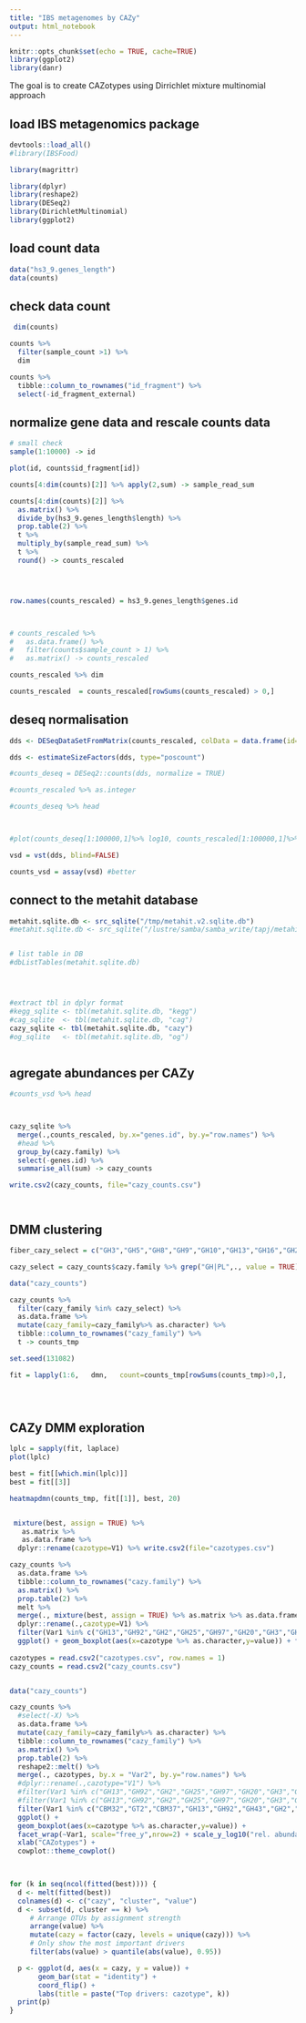 ```yaml
---
title: "IBS metagenomes by CAZy"
output: html_notebook
---
```



```r
knitr::opts_chunk$set(echo = TRUE, cache=TRUE)
library(ggplot2)
library(danr)
```


The goal is to create CAZotypes using Dirrichlet mixture multinomial approach

## load IBS metagenomics package

```r
devtools::load_all()
#library(IBSFood)

library(magrittr)

library(dplyr)
library(reshape2)
library(DESeq2)
library(DirichletMultinomial)
library(ggplot2)

```


## load count data

```r

data("hs3_9.genes_length")
data(counts)


```


## check data count


```r
 dim(counts)

counts %>% 
  filter(sample_count >1) %>%
  dim

counts %>%
  tibble::column_to_rownames("id_fragment") %>%
  select(-id_fragment_external)


```


## normalize gene data and rescale counts data


```r
# small check
sample(1:10000) -> id

plot(id, counts$id_fragment[id])


```



```r

counts[4:dim(counts)[2]] %>% apply(2,sum) -> sample_read_sum

counts[4:dim(counts)[2]] %>% 
  as.matrix() %>%
  divide_by(hs3_9.genes_length$length) %>% 
  prop.table(2) %>%
  t %>%
  multiply_by(sample_read_sum) %>%
  t %>%
  round() -> counts_rescaled




row.names(counts_rescaled) = hs3_9.genes_length$genes.id



# counts_rescaled %>%
#   as.data.frame() %>%
#   filter(counts$sample_count > 1) %>%
#   as.matrix() -> counts_rescaled

counts_rescaled %>% dim

counts_rescaled  = counts_rescaled[rowSums(counts_rescaled) > 0,]

```


## deseq normalisation

```r

dds <- DESeqDataSetFromMatrix(counts_rescaled, colData = data.frame(id=colnames(counts_rescaled)), design = ~ 1)

dds <- estimateSizeFactors(dds, type="poscount")

#counts_deseq = DESeq2::counts(dds, normalize = TRUE)

#counts_rescaled %>% as.integer

#counts_deseq %>% head



#plot(counts_deseq[1:100000,1]%>% log10, counts_rescaled[1:100000,1]%>%log10, cex=0.1)

vsd = vst(dds, blind=FALSE)

counts_vsd = assay(vsd) #better 


```


## connect to the metahit database
```r


metahit.sqlite.db <- src_sqlite("/tmp/metahit.v2.sqlite.db")
#metahit.sqlite.db <- src_sqlite("/lustre/samba/samba_write/tapj/metahit.v2.sqlite.db")


# list table in DB
#dbListTables(metahit.sqlite.db)




#extract tbl in dplyr format
#kegg_sqlite <- tbl(metahit.sqlite.db, "kegg")
#cag_sqlite  <- tbl(metahit.sqlite.db, "cag")
cazy_sqlite <- tbl(metahit.sqlite.db, "cazy")
#og_sqlite   <- tbl(metahit.sqlite.db, "og")



```


## agregate abundances per CAZy


```r

#counts_vsd %>% head



cazy_sqlite %>%
  merge(.,counts_rescaled, by.x="genes.id", by.y="row.names") %>% 
  #head %>%
  group_by(cazy.family) %>%
  select(-genes.id) %>%
  summarise_all(sum) -> cazy_counts

write.csv2(cazy_counts, file="cazy_counts.csv")




```


## DMM clustering


```r

fiber_cazy_select = c("GH3","GH5","GH8","GH9","GH10","GH13","GH16","GH26","GH28","GH30","GH32","GH39","GH39","GH43","GH44","GH48","GH51","GH74","GH91","GH115","GH120","GH127","PL1","PL9","PL11")

cazy_select = cazy_counts$cazy.family %>% grep("GH|PL",., value = TRUE)

data("cazy_counts")

cazy_counts %>%
  filter(cazy_family %in% cazy_select) %>%
  as.data.frame %>%
  mutate(cazy_family=cazy_family%>% as.character) %>%
  tibble::column_to_rownames("cazy_family") %>%
  t -> counts_tmp

set.seed(131082)

fit = lapply(1:6,   dmn,   count=counts_tmp[rowSums(counts_tmp)>0,],   verbose=TRUE)


  

```



## CAZy DMM exploration
```r

lplc = sapply(fit, laplace)
plot(lplc)

best = fit[[which.min(lplc)]]
best = fit[[3]]

heatmapdmn(counts_tmp, fit[[1]], best, 20)



```



```r

 
 mixture(best, assign = TRUE) %>% 
   as.matrix %>%
   as.data.frame %>%
  dplyr::rename(cazotype=V1) %>% write.csv2(file="cazotypes.csv")

```

```r
cazy_counts %>%
  as.data.frame %>%
  tibble::column_to_rownames("cazy.family") %>%
  as.matrix() %>%
  prop.table(2) %>% 
  melt %>%
  merge(., mixture(best, assign = TRUE) %>% as.matrix %>% as.data.frame , by.x = "Var2", by.y="row.names") %>%
  dplyr::rename(.,cazotype=V1) %>%
  filter(Var1 %in% c("GH13","GH92","GH2","GH25","GH97","GH20","GH3","GH77","GH88")) %>%
  ggplot() + geom_boxplot(aes(x=cazotype %>% as.character,y=value)) + facet_wrap(~Var1, scale="free_y") + scale_y_log10()
  
cazotypes = read.csv2("cazotypes.csv", row.names = 1)
cazy_counts = read.csv2("cazy_counts.csv")



```

```r

data("cazy_counts")

cazy_counts %>%
  #select(-X) %>%
  as.data.frame %>%
  mutate(cazy_family=cazy_family%>% as.character) %>%
  tibble::column_to_rownames("cazy_family") %>%
  as.matrix() %>%
  prop.table(2) %>% 
  reshape2::melt() %>%
  merge(., cazotypes, by.x = "Var2", by.y="row.names") %>%
  #dplyr::rename(.,cazotype="V1") %>%
  #filter(Var1 %in% c("GH13","GH92","GH2","GH25","GH97","GH20","GH3","GH77","GH88")) %>%
  #filter(Var1 %in% c("GH13","GH92","GH2","GH25","GH97","GH20","GH3","GH77","GH88")) %>%
  filter(Var1 %in% c("CBM32","GT2","CBM37","GH13","GH92","GH43","GH2","GH97","GH20","GH97","CBM26")) %>%
  ggplot() + 
  geom_boxplot(aes(x=cazotype %>% as.character,y=value)) + 
  facet_wrap(~Var1, scale="free_y",nrow=2) + scale_y_log10("rel. abundance") +
  xlab("CAZotypes") +
  cowplot::theme_cowplot()
  



```



```r


for (k in seq(ncol(fitted(best)))) {
  d <- melt(fitted(best))
  colnames(d) <- c("cazy", "cluster", "value")
  d <- subset(d, cluster == k) %>%
     # Arrange OTUs by assignment strength
     arrange(value) %>%
     mutate(cazy = factor(cazy, levels = unique(cazy))) %>%
     # Only show the most important drivers
     filter(abs(value) > quantile(abs(value), 0.95))     

  p <- ggplot(d, aes(x = cazy, y = value)) +
       geom_bar(stat = "identity") +
       coord_flip() +
       labs(title = paste("Top drivers: cazotype", k))
  print(p)
}


```



